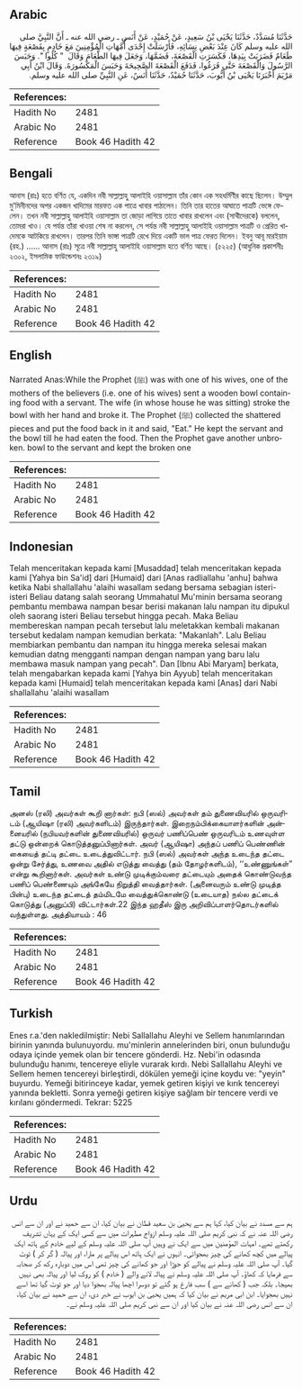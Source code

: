 ## Arabic


<div dir="rtl" lang="ar" style={{fontSize:'larger',backgroundColor:'#f8f9fa',padding:20}}>
حَدَّثَنَا مُسَدَّدٌ، حَدَّثَنَا يَحْيَى بْنُ سَعِيدٍ، عَنْ حُمَيْدٍ، عَنْ أَنَسٍ ـ رضى الله عنه ـ أَنَّ النَّبِيَّ صلى الله عليه وسلم كَانَ عِنْدَ بَعْضِ نِسَائِهِ، فَأَرْسَلَتْ إِحْدَى أُمَّهَاتِ الْمُؤْمِنِينَ مَعَ خَادِمٍ بِقَصْعَةٍ فِيهَا طَعَامٌ فَضَرَبَتْ بِيَدِهَا، فَكَسَرَتِ الْقَصْعَةَ، فَضَمَّهَا، وَجَعَلَ فِيهَا الطَّعَامَ وَقَالَ ‏ "‏ كُلُوا ‏"‏‏.‏ وَحَبَسَ الرَّسُولَ وَالْقَصْعَةَ حَتَّى فَرَغُوا، فَدَفَعَ الْقَصْعَةَ الصَّحِيحَةَ وَحَبَسَ الْمَكْسُورَةَ‏.‏ وَقَالَ ابْنُ أَبِي مَرْيَمَ أَخْبَرَنَا يَحْيَى بْنُ أَيُّوبَ، حَدَّثَنَا حُمَيْدٌ، حَدَّثَنَا أَنَسٌ، عَنِ النَّبِيِّ صلى الله عليه وسلم‏.‏
</div>
<div style={{backgroundColor:'#f8f9fa',padding:20, marginBottom: 10}}><table> <thead> <tr> <th>References:</th> <th></th> </tr> </thead> <tbody><tr><td>Hadith No</td><td>2481</td></tr><tr><td>Arabic No</td><td>2481</td></tr><tr><td>Reference</td><td>Book 46 Hadith 42</td></tr></tbody></table></div>

## Bengali


<div dir="ltr" lang="bn" style={{fontSize:'larger',backgroundColor:'#f8f9fa',padding:20}}>
আনাস (রাঃ) হতে বর্ণিত যে, একদিন নবী সাল্লাল্লাহু আলাইহি ওয়াসাল্লাম তাঁর কোন এক সহধর্মিণীর কাছে ছিলেন। উম্মুল মু’মিনীনদের অপর একজন খাদিমের মারফত এক পাত্রে খাবার পাঠালেন। তিনি তার হাতের আঘাতে পাত্রটি ভেঙ্গে ফেলেন। তখন নবী সাল্লাল্লাহু আলাইহি ওয়াসাল্লাম তা জোড়া লাগিয়ে তাতে খাবার রাখলেন এবং (সাথীদেরকে) বললেন, তোমরা খাও। যে পর্যন্ত তাঁরা খাওয়া শেষ না করলেন, সে পর্যন্ত নবী সাল্লাল্লাহু আলাইহি ওয়াসাল্লাম পাত্রটি ও প্রেরিত খাদেমকে আটকিয়ে রাখলেন। তারপর তিনি ভাঙ্গা পাত্রটি রেখে দিয়ে একটি ভাল পাত্র ফেরত দিলেন। ইবনু আবূ মারইয়াম (রহ.) ...... আনাস (রাঃ) সূত্রে নবী সাল্লাল্লাহু আলাইহি ওয়াসাল্লাম হতে বর্ণিত আছে। (৫২২৫) (আধুনিক প্রকাশনীঃ ২৩০২, ইসলামিক ফাউন্ডেশনঃ ২৩১৯)
</div>
<div style={{backgroundColor:'#f8f9fa',padding:20, marginBottom: 10}}><table> <thead> <tr> <th>References:</th> <th></th> </tr> </thead> <tbody><tr><td>Hadith No</td><td>2481</td></tr><tr><td>Arabic No</td><td>2481</td></tr><tr><td>Reference</td><td>Book 46 Hadith 42</td></tr></tbody></table></div>

## English


<div dir="ltr" lang="en" style={{fontSize:'larger',backgroundColor:'#f8f9fa',padding:20}}>
Narrated Anas:While the Prophet (ﷺ) was with one of his wives, one of the mothers of the believers (i.e. one of his wives) sent a wooden bowl containing food with a servant. The wife (in whose house he was sitting) stroke the bowl with her hand and broke it. The Prophet (ﷺ) collected the shattered pieces and put the food back in it and said, "Eat." He kept the servant and the bowl till he had eaten the food. Then the Prophet gave another unbroken. bowl to the servant and kept the broken one
</div>
<div style={{backgroundColor:'#f8f9fa',padding:20, marginBottom: 10}}><table> <thead> <tr> <th>References:</th> <th></th> </tr> </thead> <tbody><tr><td>Hadith No</td><td>2481</td></tr><tr><td>Arabic No</td><td>2481</td></tr><tr><td>Reference</td><td>Book 46 Hadith 42</td></tr></tbody></table></div>

## Indonesian


<div dir="ltr" lang="id" style={{fontSize:'larger',backgroundColor:'#f8f9fa',padding:20}}>
Telah menceritakan kepada kami [Musaddad] telah menceritakan kepada kami [Yahya bin Sa'id] dari [Humaid] dari [Anas radliallahu 'anhu] bahwa ketika Nabi shallallahu 'alaihi wasallam sedang bersama sebagian isteri-isteri Beliau datang salah seorang Ummahatul Mu'minin bersama seorang pembantu membawa nampan besar berisi makanan lalu nampan itu dipukul oleh saorang isteri Beliau tersebut hingga pecah. Maka Beliau membereskan nampan pecah tersebut lalu meletakkan kembali makanan tersebut kedalam nampan kemudian berkata: "Makanlah". Lalu Beliau membiarkan pembantu dan nampan itu hingga mereka selesai makan kemudian datng mengganti nampan dengan nampan yang baru lalu membawa masuk nampan yang pecah". Dan [Ibnu Abi Maryam] berkata, telah mengabarkan kepada kami [Yahya bin Ayyub] telah menceritakan kepada kami [Humaid] telah menceritakan kepada kami [Anas] dari Nabi shallallahu 'alaihi wasallam
</div>
<div style={{backgroundColor:'#f8f9fa',padding:20, marginBottom: 10}}><table> <thead> <tr> <th>References:</th> <th></th> </tr> </thead> <tbody><tr><td>Hadith No</td><td>2481</td></tr><tr><td>Arabic No</td><td>2481</td></tr><tr><td>Reference</td><td>Book 46 Hadith 42</td></tr></tbody></table></div>

## Tamil


<div dir="ltr" lang="ta" style={{fontSize:'larger',backgroundColor:'#f8f9fa',padding:20}}>
அனஸ் (ரலி) அவர்கள் கூறி னார்கள்: நபி (ஸல்) அவர்கள் தம் துணைவியரில் ஒருவரிடம் (ஆயிஷா (ரலி) அவர்களிடம்) இருந்தார்கள். இறைநம்பிக்கையாளர்களின் அன்னையரில் (நபியவர்களின் துணைவியரில்) ஒருவர் பணிப்பெண் ஒருவரிடம் உணவுள்ள தட்டு ஒன்றைக் கொடுத்தனுப்பினார்கள். அவர் (ஆயிஷா) அந்தப் பணிப் பெண்ணின் கையைத் தட்டி தட்டை உடைத்துவிட்டார். நபி (ஸல்) அவர்கள் அந்த உடைந்த தட்டை ஒன்று சேர்த்து, உணவை அதில் எடுத்து வைத்து (தம் தோழர்களிடம்), ‘‘உண்ணுங்கள்” என்று கூறினார்கள். அவர்கள் உண்டு முடிக்கும்வரை தட்டையும் அதைக் கொண்டுவந்த பணிப் பெண்ணையும் அங்கேயே நிறுத்தி வைத்தார்கள். (அனைவரும் உண்டு முடித்த பின்பு) உடைந்த தட்டைத் தம்மிடமே வைத்துக்கொண்டு (உடையாத) நல்ல தட்டைக் கொடுத்து (அனுப்பி) விட்டார்கள்.22 இந்த ஹதீஸ் இரு அறிவிப்பாளர்தொடர்களில் வந்துள்ளது. அத்தியாயம் : 46
</div>
<div style={{backgroundColor:'#f8f9fa',padding:20, marginBottom: 10}}><table> <thead> <tr> <th>References:</th> <th></th> </tr> </thead> <tbody><tr><td>Hadith No</td><td>2481</td></tr><tr><td>Arabic No</td><td>2481</td></tr><tr><td>Reference</td><td>Book 46 Hadith 42</td></tr></tbody></table></div>

## Turkish


<div dir="ltr" lang="tr" style={{fontSize:'larger',backgroundColor:'#f8f9fa',padding:20}}>
Enes r.a.'den nakledilmiştir: Nebi Sallallahu Aleyhi ve Sellem hanımlarından birinin yanında bulunuyordu. mu'minlerin annelerinden biri, onun bulunduğu odaya içinde yemek olan bir tencere gönderdi. Hz. Nebi'in odasında bulunduğu hanımı, tencereye eliyle vurarak kırdı. Nebi Sallallahu Aleyhi ve Sellem hemen tencereyi birleştirdi, dökülen yemeği içine koydu ve: "yeyin" buyurdu. Yemeği bitirinceye kadar, yemek getiren kişiyi ve kırık tencereyi yanında bekletti. Sonra yemeği getiren kişiye sağlam bir tencere verdi ve kırılanı göndermedi. Tekrar: 5225
</div>
<div style={{backgroundColor:'#f8f9fa',padding:20, marginBottom: 10}}><table> <thead> <tr> <th>References:</th> <th></th> </tr> </thead> <tbody><tr><td>Hadith No</td><td>2481</td></tr><tr><td>Arabic No</td><td>2481</td></tr><tr><td>Reference</td><td>Book 46 Hadith 42</td></tr></tbody></table></div>

## Urdu


<div dir="rtl" lang="ur" style={{fontSize:'larger',backgroundColor:'#f8f9fa',padding:20}}>
ہم سے مسدد نے بیان کیا، کہا ہم سے یحییٰ بن سعید قطان نے بیان کیا، ان سے حمید نے اور ان سے انس رضی اللہ عنہ نے کہ نبی کریم صلی اللہ علیہ وسلم ازواج مطہرات میں سے کسی ایک کے یہاں تشریف رکھتے تھے۔ امہات المؤمنین میں سے ایک نے وہیں آپ صلی اللہ علیہ وسلم کے لیے خادم کے ہاتھ ایک پیالے میں کچھ کھانے کی چیز بھجوائی۔ انہوں نے ایک ہاتھ اس پیالے پر مارا، اور پیالہ ( گر کر ) ٹوٹ گیا۔ آپ صلی اللہ علیہ وسلم نے پیالے کو جوڑا اور جو کھانے کی چیز تھی اس میں دوبارہ رکھ کر صحابہ سے فرمایا کہ کھاؤ۔ آپ صلی اللہ علیہ وسلم نے پیالہ لانے والے ( خادم ) کو روک لیا اور پیالہ بھی نہیں بھیجا۔ بلکہ جب ( کھانے سے ) سب فارغ ہو گئے تو دوسرا اچھا پیالہ بھجوا دیا اور جو ٹوٹ گیا تھا اسے نہیں بھجوایا۔ ابن ابی مریم نے بیان کیا کہ ہمیں یحییٰ بن ایوب نے خبر دی، ان سے حمید نے بیان کیا، ان سے انس رضی اللہ عنہ نے بیان کیا اور ان سے نبی کریم صلی اللہ علیہ وسلم نے۔
</div>
<div style={{backgroundColor:'#f8f9fa',padding:20, marginBottom: 10}}><table> <thead> <tr> <th>References:</th> <th></th> </tr> </thead> <tbody><tr><td>Hadith No</td><td>2481</td></tr><tr><td>Arabic No</td><td>2481</td></tr><tr><td>Reference</td><td>Book 46 Hadith 42</td></tr></tbody></table></div>
